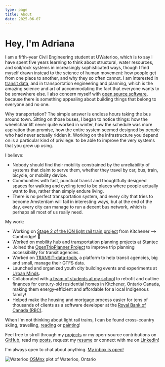 ```yaml
---
type: page
title: About
date: 2025-06-07
---
```


# Hey, I'm Adriana

I am a fifth-year Civil Engineering student at UWaterloo, which is to say I have spent five years learning to think about structural, water resources, and soil/rock systems in increasingly sophisticated ways, though I find myself drawn instead to the science of human movement: how people get from one place to another, and why they so often cannot.
I am interested in [transit data](posts/gtfs-101), and in transportation engineering and planning, which is the amazing science and art of accommodating the fact that everyone wants to be somewhere else. I also concern myself with [open source software](https://github.com/AdrianaCeric), because there is something appealing about building things that belong to everyone and no one.

Why transportation? The simple answer is endless hours taking the bus around town. Sitting on those buses, I began to notice things: how the wheelchair lift never quite worked in winter, how the schedule was more aspiration than promise, how the entire system seemed designed by people who had never actually ridden it.
Working on the infrastructure you depend on is a particular kind of privilege: to be able to improve the very systems that you grew up using.

I believe:

- Nobody should find their mobility constrained by the unreliability of systems that claim to serve them, whether they travel by car, bus, train, bicycle, or mobility device.
- Communities with fast, punctual transit and thoughtfully designed spaces for walking and cycling tend to be places where people actually want to live, rather than simply endure living.
- There is no perfect transportation system, and every city that tries to become Amsterdam will fail in interesting ways, but at the end of the day, every city can manage to run a decent bus network, which is perhaps all most of us really need.

My work:

- Working on [Stage 2 of the ION light rail train project](https://www.regionofwaterloo.ca/en/exploring-the-region/stage2ion.aspx) from Kitchener --> Cambridge! 🚆
- Worked on mobility hub and transportation planning projects at Stantec
- Joined the [OpenTripPlanner Project](http://www.opentripplanner.org/) to improve trip planning accessibility for transit agencies.
- Worked on [TRANSIT-data-tools](https://mtc-datatools.readthedocs.io/en/stable/), a platform to help transit agencies, big and small, manage their GTFS data.
- Launched and organized youth city building events and experiments at [Urban Minds](https://www.urbanminds.co/).
- Collaborated with [a team of students at my school](https://www.warriorhome.ca/) to retrofit and outline finances for century-old residential homes in Kitchener, Ontario Canada, making them energy-efficient and affordable for a local Indigenous family!
- Helped make the housing and mortgage process easier for tens of thousands of clients as a software developer at the [Royal Bank of Canada (RBC)](https://www.rbc.com/about-rbc.html).

When I'm not thinking about light rail trains, I can be found cross-country skiing, travelling, [reading](/books) or [painting](/art)!

Feel free to stroll through my [projects](/projects) or my open-source contributions on [GitHub](https://github.com/AdrianaCeric), read my [posts](/posts), request my [resume](mailto:adriana.ceric@gmail.com) or connect with me on [LinkedIn](https://www.linkedin.com/in/adriana-ceric/)!

I'm always open to chat about anything. [My inbox is open!](mailto:adriana.ceric@gmail.com)

![Waterloo](/images/waterloo2.png)
[OSMnx](https://osmnx.readthedocs.io/en/stable/) plot of Waterloo, Ontario
